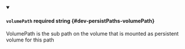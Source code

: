 
<details className="config-field" data-expandable="false" open>
<summary>

#### `volumePath` <span className="config-field-required" data-required="false">required</span> <span className="config-field-type">string</span> <span className="config-field-default"></span> <span className="config-field-enum"></span> {#dev-persistPaths-volumePath}

VolumePath is the sub path on the volume that is mounted as persistent volume for this path

</summary>



</details>
